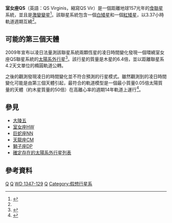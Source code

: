 {{Starbox begin
| name = QS Virginis
}}
{{Starbox observe
| constell = [[室女座|室女座]]
| ra = {{RA|13|49|51.95}}
| dec = {{DEC|-13|13|37.5}}
| appmag_v = +14.8
}}
{{Starbox character
| class = DAm / M3.5V
}}
{{Starbox astrometry
| dist_ly = 156.48
| dist_pc = 48±5<ref name="O'Donoghue et al." />
}}
{{Starbox detail
| mass = 0.78/0.43<ref name="O'Donoghue et al." />
| radius = 0.011/0.42<ref name="O'Donoghue et al." />
| luminosity = 0.0044/0.015
| temperature = 14,200/3,100
}}
{{Starbox orbit
| period = 0.0003847<ref name="O'Donoghue et al." />
| axis_unitless = 0.0056 [[天文單位|AU]]
| eccentricity = 0.0
| inclination = 60<ref name="O'Donoghue et al." />
}}
{{Starbox catalog
| names = GSC 05559-00143, 1RXS J134951.0-131338, WD 1347-129, EC 13471-1258, GSC 05559-01397, SBC9 1944
}}
{{Starbox reference
| Simbad = QS+Vir
| NSTED = QS+Vir
| EPE = QS+Vir
}}
{{Starbox end}}
'''室女座QS'''（英語：QS Virginis，縮寫QS Vir）是一個距離地球157光年的[[聯星#食雙星|食聯星]]系統，並且是[[激變變星|激變變星]]<ref name="O'Donoghue et al.">{{cite journal | arxiv=astro-ph/0307144| author=O'Donoghue et al.| title=The DA+dMe eclipsing binary EC13471-1258: its cup runneth over ... just| journal=[[皇家天文學會月報|Monthly Notices of the Royal Astronomical Society]]| volume=345 |issue=2 |pages=506–528 |year=2003|bibcode = 2003MNRAS.345..506O |doi = 10.1046/j.1365-8711.2003.06973.x | last2=Koen | first2=C. | last3=Kilkenny | first3=D. | last4=Stobie | first4=R. S. | last5=Koester | first5=D. | last6=Bessell | first6=M. S. | last7=Hambly | first7=N. | last8=MacGillivray | first8=H. }}</ref>。該聯星系統包含一個[[白矮星|白矮星]]和一個[[紅矮星|紅矮星]]，以3.37小時軌道週期互繞<ref name="O'Donoghue et al." />。

==可能的第三個天體==
2009年宣布以凌日法量測該聯星系統兩顆恆星的凌日時間變化發現一個環繞室女座QS聯星系統的[[太陽系外行星|太陽系外行星]]<ref name="Qian et al.">{{cite journal | author=Qian, S.-B.; Liao, W.-P.; Zhu, L.-Y.; Dai, Z.-B.; Liu, L.; He, J.-J.; Zhao, E.-G.; Li, L.-J.| title=A giant planet in orbit around a magnetic-braking hibernating cataclysmic variable| year=2009 | journal=Monthly Notices of the Royal Astronomical Society| volume=401 |issue=1 |pages=L34–L38| doi=10.1111/j.1745-3933.2009.00780.x|bibcode = 2010MNRAS.401L..34Q }}</ref>。該行星的質量是木星的6.4倍，並以距離聯星系4.2天文單位的橢圓軌道公轉。

之後的觀測發現凌日的時間變化並不符合預測的行星模式。雖然觀測到的凌日時間變化可能是由第三個天體引起，最符合的軌道模型是一個最小質量0.05倍太陽質量的天體（約木星質量的50倍）在高離心率的週期14年軌道上運行<ref name="S. G. Parsons et al.">{{cite journal | author=Parsons, S. G.; Marsh, T. R.; Copperwheat, C. M.; Dhillon, V. S.; Littlefair, S. P.; Hickman, R. D. G.; Maxted, P. F. L.; Gänsicke, B. T.; Unda-Sanzana, E.; Colque, J. P.; Barraza, N.; Sánchez, N.; Monard, L. A. G.| title=Orbital Period Variations in Eclipsing Post Common Envelope Binaries| journal=Monthly Notices of the Royal Astronomical Society| doi=10.1111/j.1365-2966.2010.17063.x | bibcode=2010MNRAS.tmp.1073P | year=2010 | volume=407 | issue=4 | pages=2362–2382}}</ref>。

==參見==
* [[大陵五|大陵五]]
* [[室女座HW|室女座HW]]
* [[巨蛇座NN|巨蛇座NN]]
* [[天龍座CM|天龍座CM]]
* [[獅子座DP|獅子座DP]]
* [[確定存在的太陽系外行星列表|確定存在的太陽系外行星列表]]

==參考資料==
{{reflist}}

{{Sky|13|49|51.95|-|13|13|37.5}}

[[Category:室女座|Q]]
[[Category:食雙星|Q]]
[[Category:白矮星|WD 1347-129]]
[[Category:紅矮星|Q]]
[[Category:假想行星系|Category:假想行星系]]